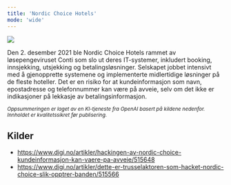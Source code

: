 ```yaml
---
title: 'Nordic Choice Hotels'
mode: 'wide'
---
```


<Frame>
<img src="/images/nordic-choice-hotels.png" noZoom/>
</Frame>

Den 2. desember 2021 ble Nordic Choice Hotels rammet av løsepengeviruset Conti som slo ut deres IT-systemer, inkludert booking, innsjekking, utsjekking og betalingsløsninger. Selskapet jobbet intensivt med å gjenopprette systemene og implementerte midlertidige løsninger på de fleste hoteller. Det er en risiko for at kundeinformasjon som navn, epostadresse og telefonnummer kan være på avveie, selv om det ikke er indikasjoner på lekkasje av betalingsinformasjon.

<sup><i>Oppsummeringen er laget av en KI-tjeneste fra OpenAI basert på kildene nedenfor. Innholdet er kvalitetssikret før publisering.</i></sup>

## Kilder
- https://www.digi.no/artikler/hackingen-av-nordic-choice-kundeinformasjon-kan-vaere-pa-avveie/515648
- https://www.digi.no/artikler/dette-er-trusselaktoren-som-hacket-nordic-choice-slik-opptrer-banden/515566
